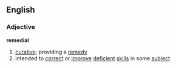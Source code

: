 ==English==
===Adjective===
'''remedial'''
#[[curative]]; providing a [[remedy]]
#intended to [[correct]] or [[improve]] [[deficient]] [[skill]]s in some [[subject]]